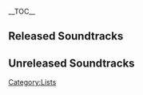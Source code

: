 {{SoundtrackTabs}}
__TOC__
==Released Soundtracks==
{{Soundtracks by Category Table|Soundtracks|not=Unreleased Soundtracks|resultsheader=There are %PAGES% released soundtracks:}}

==Unreleased Soundtracks==
{{Soundtracks by Category Table|Unreleased Soundtracks|resultsheader=There are %PAGES% unreleased soundtracks:|noresultsheader=There are no unreleased soundtracks.}}

[[Category:Lists]]